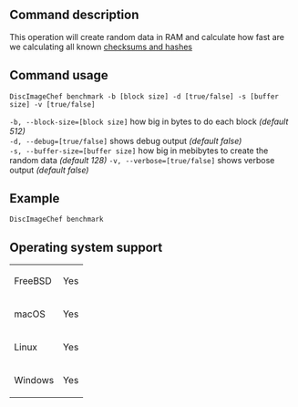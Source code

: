 ==Command description==
This operation will create random data in RAM and calculate how fast are we calculating all known [[Supported-checksums|checksums and hashes]]

==Command usage==
<code>DiscImageChef benchmark -b [block size] -d [true/false] -s [buffer size] -v [true/false]</code>

<code>-b, --block-size=[block size]</code> how big in bytes to do each block ''(default 512)''<br />
<code>-d, --debug=[true/false]</code> shows debug output ''(default false)''<br />
<code>-s, --buffer-size=[buffer size]</code> how big in mebibytes to create the random data ''(default 128)''
<code>-v, --verbose=[true/false]</code> shows verbose output ''(default false)''<br />

==Example==
<code>DiscImageChef benchmark</code>

==Operating system support==
{|
| FreeBSD
| Yes
|-
| macOS
| Yes
|-
| Linux
| Yes
|-
| Windows
| Yes
|}